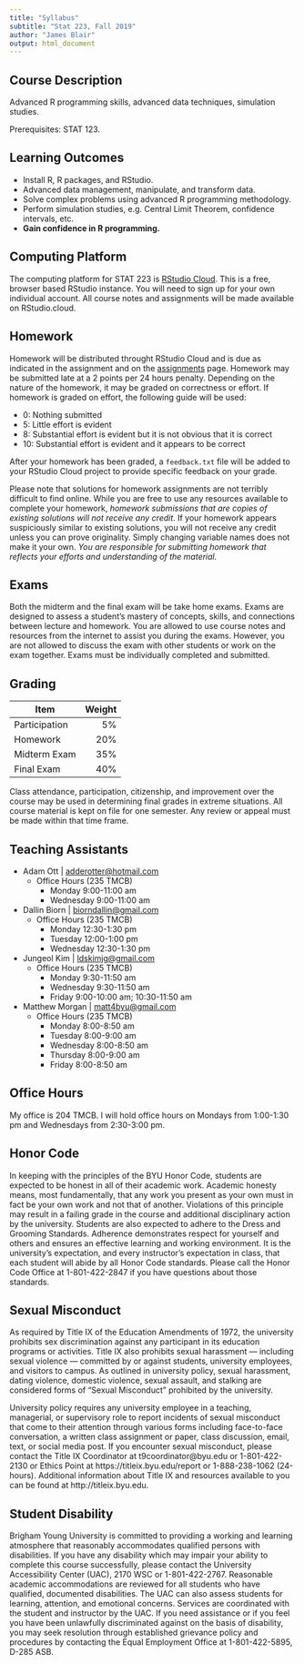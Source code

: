 ```yaml
---
title: "Syllabus"
subtitle: "Stat 223, Fall 2019"
author: "James Blair"
output: html_document
---
```


## Course Description

Advanced R programming skills, advanced data techniques, simulation studies.

Prerequisites: STAT 123.

## Learning Outcomes

+ Install R, R packages, and RStudio.
+ Advanced data management, manipulate, and transform data.
+ Solve complex problems using advanced R programming methodology.
+ Perform simulation studies, e.g. Central Limit Theorem, confidence intervals,
etc.
+ **Gain confidence in R programming.**

## Computing Platform

The computing platform for STAT 223 is [RStudio Cloud](https://rstudio.cloud/).
This is a free, browser based RStudio instance. You will need to sign up for
your own individual account. All course notes and assignments will be made
available on RStudio.cloud.

## Homework

Homework will be distributed throught RStudio Cloud and is due as indicated in
the assignment and on the [assignments](assignments.html) page. Homework may be
submitted late at a 2 points per 24 hours penalty. Depending on the nature of
the homework, it may be graded on correctness or effort. If homework is graded
on effort, the following guide will be used:

+ 0:  Nothing submitted
+ 5:  Little effort is evident
+ 8:  Substantial effort is evident but it is not obvious that it is correct
+ 10: Substantial effort is evident and it appears to be correct

After your homework has been graded, a `feedback.txt` file will be added to
your RStudio Cloud project to provide specific feedback on your grade.

Please note that solutions for homework assignments are not terribly difficult
to find online. While you are free to use any resources available to complete
your homework, *homework submissions that are copies of existing solutions will
not receive any credit*. If your homework appears suspiciously similar to
existing solutions, you will not receive any credit unless you can prove
originality. Simply changing variable names does not make it your own. *You are
responsible for submitting homework that reflects your efforts and understanding
of the material.*


## Exams

Both the midterm and the final exam will be take home exams. Exams are designed
to assess a student's mastery of concepts, skills, and connections between
lecture and homework. You are allowed to use course notes and resources from the
internet to assist you during the exams. However, you are not allowed to discuss
the exam with other students or work on the exam together. Exams must be
individually completed and submitted.


## Grading

Item               | Weight
-------------------|------:
Participation      |     5%
Homework           |    20%
Midterm Exam       |    35%
Final Exam         |    40%

Class attendance, participation, citizenship, and improvement over the course
may be used in determining final grades in extreme situations.  All course
material is kept on file for one semester.  Any review or appeal must be made
within that time frame. 

## Teaching Assistants

* Adam Ott | [adderotter@hotmail.com](mailto:adderotter@hotmail.com)
  * Office Hours (235 TMCB)
      - Monday 9:00-11:00 am
      - Wednesday 9:00-11:00 am
    
* Dallin Biorn | [biorndallin@gmail.com](mailto:biorndallin@gmail.com)
  * Office Hours (235 TMCB)
      - Monday 12:30-1:30 pm
      - Tuesday 12:00-1:00 pm
      - Wednesday 12:30-1:30 pm

* Jungeol Kim | [ldskimjg@gmail.com](mailto:ldskimjg@gmail.com)
  * Office Hours (235 TMCB)
    - Monday 9:30-11:50 am
    - Wednesday 9:30-11:50 am
    - Friday 9:00-10:00 am; 10:30-11:50 am
    
* Matthew Morgan | [matt4byu@gmail.com](mailto:matt4byu@gmail.com)
  * Office Hours (235 TMCB)
    - Monday 8:00-8:50 am
    - Tuesday 8:00-9:00 am
    - Wednesday 8:00-8:50 am
    - Thursday 8:00-9:00 am
    - Friday 8:00-8:50 am

## Office Hours

My office is 204 TMCB. I will hold office hours on Mondays from 1:00-1:30 pm and 
Wednesdays from 2:30-3:00 pm.

## Honor Code

In keeping with the principles of the BYU Honor Code, students are expected to
be honest in all of their academic work. Academic honesty means, most
fundamentally, that any work you present as your own must in fact be your own 
work and not that of another. Violations of this principle may result in a
failing grade in the course and additional disciplinary action by the 
university. Students are also expected to adhere to the Dress and Grooming
Standards. Adherence demonstrates respect for yourself and others and ensures
an effective learning and working environment. It is the university's
expectation, and every instructor's expectation in class, that each student
will abide by all Honor Code standards. Please call the Honor Code Office at
1-801-422-2847 if you have questions about those standards.

## Sexual Misconduct

As required by Title IX of the Education Amendments of 1972, the university
prohibits sex discrimination against any participant in its education programs
or activities. Title IX also prohibits sexual harassment --- including sexual
violence --- committed by or against students, university employees, and 
visitors to campus. As outlined in university policy, sexual harassment, dating
violence, domestic violence, sexual assault, and stalking are considered forms
of "Sexual Misconduct" prohibited by the university.

University policy requires any university employee in a teaching, managerial,
or supervisory role to report incidents of sexual misconduct that come to their
attention through various forms including face-to-face conversation, a written
class assignment or paper, class discussion, email, text, or social media post.
If you encounter sexual misconduct, please contact the Title IX Coordinator at
t9coordinator&#64;byu.edu or 1-801-422-2130 or Ethics Point at
https://titleix.byu.edu/report or 1-888-238-1062 (24-hours). Additional
information about Title IX and resources available to you can be found at
http://titleix.byu.edu.

## Student Disability

Brigham Young University is committed to providing a working and learning
atmosphere that reasonably accommodates qualified persons with disabilities. If
you have any disability which may impair your ability to complete this course
successfully, please contact the University Accessibility Center (UAC), 2170
WSC or 1-801-422-2767. Reasonable academic accommodations are reviewed for all 
students who have qualified, documented disabilities. The UAC can also assess
students for learning, attention, and emotional concerns. Services are 
coordinated with the student and instructor by the UAC. If you need assistance
or if you feel you have been unlawfully discriminated against on the basis of
disability, you may seek resolution through established grievance policy and 
procedures by contacting the Equal Employment Office at 1-801-422-5895, D-285
ASB.
